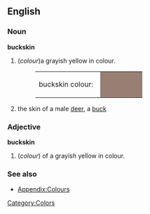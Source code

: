 ==English==

===Noun===
'''buckskin''' 
# (''colour'')a grayish yellow in colour.
#:<table><tr><td>buckskin colour: &nbsp;</td><td bgcolor="#977F73" width="80">&nbsp; </td></tr></table>
# the skin of a male [[deer]], a [[buck]]

===Adjective===
'''buckskin'''
#(''colour'') of a grayish yellow in colour.

===See also===
*[[Wiktionary_Appendix:Colours|Appendix:Colours]]

[[Category:Colors]]